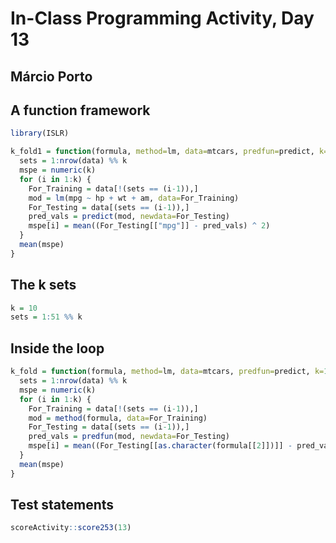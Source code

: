 # In-Class Programming Activity, Day 13

## Márcio Porto

## A function framework

```r
library(ISLR)

k_fold1 = function(formula, method=lm, data=mtcars, predfun=predict, k=10) {
  sets = 1:nrow(data) %% k
  mspe = numeric(k)
  for (i in 1:k) {     
    For_Training = data[!(sets == (i-1)),]
    mod = lm(mpg ~ hp + wt + am, data=For_Training)
    For_Testing = data[(sets == (i-1)),]
    pred_vals = predict(mod, newdata=For_Testing)
    mspe[i] = mean((For_Testing[["mpg"]] - pred_vals) ^ 2)
  }
  mean(mspe)
}
```

## The k sets

```r
k = 10
sets = 1:51 %% k
```

## Inside the loop

```r
k_fold = function(formula, method=lm, data=mtcars, predfun=predict, k=10) {
  sets = 1:nrow(data) %% k
  mspe = numeric(k)
  for (i in 1:k) {     
    For_Training = data[!(sets == (i-1)),]
    mod = method(formula, data=For_Training)
    For_Testing = data[(sets == (i-1)),]
    pred_vals = predfun(mod, newdata=For_Testing)
    mspe[i] = mean((For_Testing[[as.character(formula[[2]])]] - pred_vals) ^ 2)
  }
  mean(mspe)
}
```

## Test statements

```r
scoreActivity::score253(13)
```
